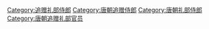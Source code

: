 [[Category:追赠礼部侍郎|Category:追赠礼部侍郎]]
[[Category:唐朝追赠侍郎|Category:唐朝追赠侍郎]]
[[Category:唐朝礼部侍郎|Category:唐朝礼部侍郎]]
[[Category:唐朝追赠礼部官员|Category:唐朝追赠礼部官员]]